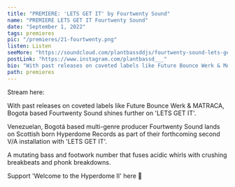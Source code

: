 ---
title: "PREMIERE: 'LETS GET IT' by Fourtwenty Sound"
name: "PREMIERE LETS GET IT Fourtwenty Sound"
date: "September 1, 2022"
tags: premieres
pic: "/premieres/21-fourtwenty.png"
listen: Listen
seeMore: "https://soundcloud.com/plantbassddjs/fourtwenty-sound-lets-get-it"
postLink: "https://www.instagram.com/plantbassd___"
bio: "With past releases on coveted labels like Future Bounce Werk & MATRACA, Bogota based Fourtwenty Sound shines further on 'LETS GET IT'"
path: premieres
---

<Picture src="/premieres/21-cover.jpg" alt="Fourtwenty Sound Cover Pic" size={1200} />

Stream here: <HoverLink url="soundcloud.com/plantbassddjs/fourtwenty-sound-lets-get-it" name="LETS GET IT by Fourtwenty Sound" external />

With past releases on coveted labels like Future Bounce Werk & MATRACA, Bogota based Fourtwenty Sound shines further on 'LETS GET IT'.

Venezuelan, Bogotá based multi-genre producer Fourtwenty Sound lands on Scottish born Hyperdome Records as part of their forthcoming second V/A installation with 'LETS GET IT'.

A mutating bass and footwork number that fuses acidic whirls with crushing breakbeats and phonk breakdowns.

Support 'Welcome to the Hyperdome II' here 🌱 <HoverLink url="hyperdomerecords.bandcamp.com/album/hyprecs-010-welcome-to-the-hyperdome-ii" external />
